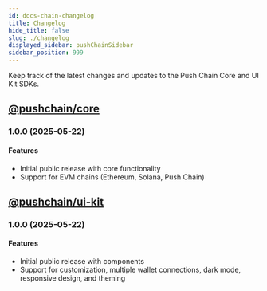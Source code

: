 ```yaml
---
id: docs-chain-changelog
title: Changelog
hide_title: false
slug: ./changelog
displayed_sidebar: pushChainSidebar
sidebar_position: 999
---
```


<head>
  <title>Changelog | Push Chain Docs</title>
</head>

<!-- Content Start -->

Keep track of the latest changes and updates to the Push Chain Core and UI Kit SDKs.

## [@pushchain/core](https://www.npmjs.com/package/@pushchain/core)

### 1.0.0 (2025-05-22)

#### Features

- Initial public release with core functionality
- Support for EVM chains (Ethereum, Solana, Push Chain)

## [@pushchain/ui-kit](https://www.npmjs.com/package/@pushchain/ui-kit)

### 1.0.0 (2025-05-22)

#### Features

- Initial public release with components
- Support for customization, multiple wallet connections, dark mode, responsive design, and theming